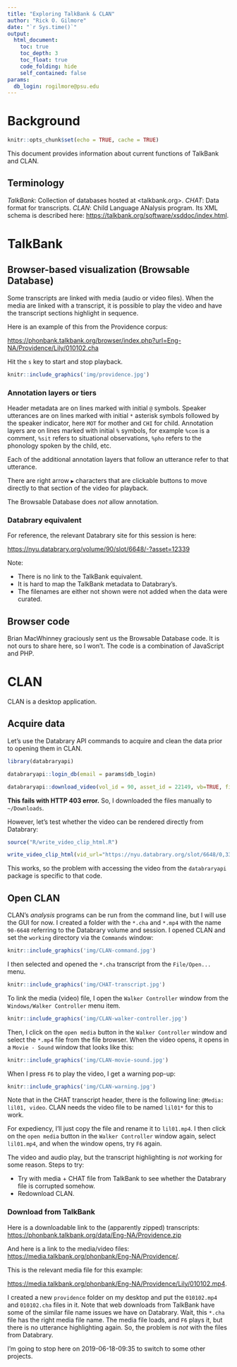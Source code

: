 ```yaml
---
title: "Exploring TalkBank & CLAN"
author: "Rick O. Gilmore"
date: "`r Sys.time()`"
output:
  html_document:
    toc: true
    toc_depth: 3
    toc_float: true
    code_folding: hide
    self_contained: false
params:
  db_login: rogilmore@psu.edu
---
```


# Background

```r
knitr::opts_chunk$set(echo = TRUE, cache = TRUE)
```

This document provides information about current functions of TalkBank and CLAN.

## Terminology

*TalkBank*: Collection of databases hosted at <talkbank.org>.
*CHAT*: Data format for transcripts.
*CLAN*: Child Language ANalysis program. Its XML schema is described here: <https://talkbank.org/software/xsddoc/index.html>.

# TalkBank

## Browser-based visualization (Browsable Database)

Some transcripts are linked with media (audio or video files). 
When the media are linked with a transcript, it is possible to play the video and have the transcript sections highlight in sequence.

Here is an example of this from the Providence corpus:

<https://phonbank.talkbank.org/browser/index.php?url=Eng-NA/Providence/Lily/010102.cha>

Hit the `s` key to start and stop playback.

```r
knitr::include_graphics('img/providence.jpg')
```

### Annotation layers or tiers

Header metadata are on lines marked with initial `@` symbols.
Speaker utterances are on lines marked with initial `*` asterisk symbols followed by the speaker indicator, here `MOT` for mother and `CHI` for child.
Annotation layers are on lines marked with initial `%` symbols, for example `%com` is a comment, `%sit` refers to situational observations, `%pho` refers to the phonology spoken by the child, etc.

Each of the additional annotation layers that follow an utterance refer to that utterance.

There are right arrow `▶` characters that are clickable buttons to move directly to that section of the video for playback.

The Browsable Database does *not* allow annotation.

### Databrary equivalent

For reference, the relevant Databrary site for this session is here:

<https://nyu.databrary.org/volume/90/slot/6648/-?asset=12339>

Note:

- There is no link to the TalkBank equivalent.
- It is hard to map the TalkBank metadata to Databrary's.
- The filenames are either not shown were not added when the data were curated.

## Browser code

Brian MacWhinney graciously sent us the Browsable Database code.
It is not ours to share here, so I won't.
The code is a combination of JavaScript and PHP.

# CLAN

CLAN is a desktop application.

## Acquire data

Let's use the Databrary API commands to acquire and clean the data prior to opening them in CLAN.

```r
library(databraryapi)

databraryapi::login_db(email = params$db_login)

databraryapi::download_video(vol_id = 90, asset_id = 22149, vb=TRUE, file_name = 'lil01.mp4')
```

**This fails with HTTP 403 error.** 
So, I downloaded the files manually to `~/Downloads`.

However, let's test whether the video can be rendered directly from Databrary:

```r
source("R/write_video_clip_html.R")
```

```r
write_video_clip_html(vid_url="https://nyu.databrary.org/slot/6648/0,3308467/asset/12339/download?inline=true")
```

This works, so the problem with accessing the video from the `databraryapi` package is specific to that code.

## Open CLAN

CLAN's *analysis* programs can be run from the command line, but I will use the GUI for now.
I created a folder with the `*.cha` and `*.mp4` with the name `90-6648` referring to the Databrary volume and session.
I opened CLAN and set the `working` directory via the `Commands` window:

```r
knitr::include_graphics('img/CLAN-command.jpg')
```

I then selected and opened the `*.cha` transcript from the `File/Open...` menu.

```r
knitr::include_graphics('img/CHAT-transcript.jpg')
```

To link the media (video) file, I open the `Walker Controller` window from the `Windows/Walker Controller` menu item.

```r
knitr::include_graphics('img/CLAN-walker-controller.jpg')
```

Then, I click on the `open media` button in the `Walker Controller` window and select the `*.mp4` file from the file browser.
When the video opens, it opens in a `Movie - Sound` window that looks like this:

```r
knitr::include_graphics('img/CLAN-movie-sound.jpg')
```

When I press `F6` to play the video, I get a warning pop-up:

```r
knitr::include_graphics('img/CLAN-warning.jpg')
```

Note that in the CHAT transcript header, there is the following line: `@Media:	lil01, video`.
CLAN needs the video file to be named `lil01*` for this to work.

For expediency, I'll just copy the file and rename it to `lil01.mp4`.
I then click on the `open media` button in the `Walker Controller` window again, select `lil01.mp4`, and when the window opens, try `F6` again.

The video and audio play, but the transcript highlighting is *not* working for some reason.
Steps to try:

- Try with media + CHAT file from TalkBank to see whether the Databrary file is corrupted somehow.
- Redownload CLAN.

### Download from TalkBank

Here is a downloadable link to the (apparently zipped) transcripts: <https://phonbank.talkbank.org/data/Eng-NA/Providence.zip>

And here is a link to the media/video files: <https://media.talkbank.org/phonbank/Eng-NA/Providence/>.

This is the relevant media file for this example:

<https://media.talkbank.org/phonbank/Eng-NA/Providence/Lily/010102.mp4>.

I created a new `providence` folder on my desktop and put the `010102.mp4` and `010102.cha` files in it. 
Note that web downloads from TalkBank have some of the similar file name issues we have on Databrary.
Wait, this `*.cha` file has the right media file name.
The media file loads, and `F6` plays it, but there is no utterance highlighting again.
So, the problem is *not* with the files from Databrary.

I'm going to stop here on 2019-06-18-09:35 to switch to some other projects.








